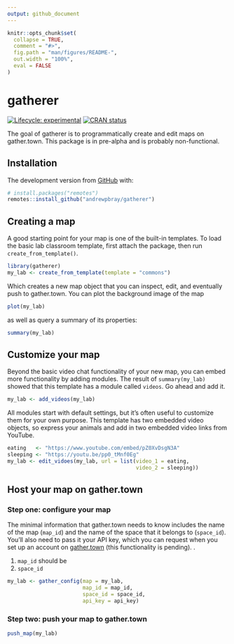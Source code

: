 ```yaml
---
output: github_document
---
```


<!-- README.md is generated from README.Rmd. Please edit that file -->

```r
knitr::opts_chunk$set(
  collapse = TRUE,
  comment = "#>",
  fig.path = "man/figures/README-",
  out.width = "100%",
  eval = FALSE
)
```

# gatherer

<!-- badges: start -->
[![Lifecycle: experimental](https://img.shields.io/badge/lifecycle-experimental-orange.svg)](https://www.tidyverse.org/lifecycle/#experimental)
[![CRAN status](https://www.r-pkg.org/badges/version/gatherer)](https://CRAN.R-project.org/package=gatherer)
<!-- badges: end -->

The goal of gatherer is to programmatically create and edit maps on gather.town. This package is in pre-alpha and is probably non-functional.

## Installation

The development version from [GitHub](https://github.com/) with:

```r
# install.packages("remotes")
remotes::install_github("andrewpbray/gatherer")
```

## Creating a map

A good starting point for your map is one of the built-in templates. To load the basic lab classroom template, first attach the package, then run `create_from_template()`.

```r
library(gatherer)
my_lab <- create_from_template(template = "commons")
```

Which creates a new map object that you can inspect, edit, and eventually push to gather.town. You can plot the background image of the map

```r
plot(my_lab)
```

as well as query a summary of its properties:

```r
summary(my_lab)
```

## Customize your map

Beyond the basic video chat functionality of your new map, you can embed more functionality by adding modules. The result of `summary(my_lab)` showed that this template has a module called `videos`. Go ahead and add it.

```r
my_lab <- add_videos(my_lab)
```

All modules start with default settings, but it's often useful to customize them for your own purpose. This template has two embedded video objects, so express your animals and add in two embedded video links from YouTube.

```r
eating   <- "https://www.youtube.com/embed/pZ0XvDsgN3A"
sleeping <- "https://youtu.be/pp0_tMnf0Eg"
my_lab <- edit_vidoes(my_lab, url = list(video_1 = eating,
                                         video_2 = sleeping))
```


## Host your map on gather.town

### Step one: configure your map

The minimal information that gather.town needs to know includes the name of the map (`map_id`) and the name of the space that it belongs to (`space_id`). You'll also need to pass it your API key, which you can request when you set up an account on [gather.town](gather.town) (this functionality is pending).
.

1. `map_id` should be 
2. `space_id` 

```r
my_lab <- gather_config(map = my_lab, 
                        map_id = map_id, 
                        space_id = space_id, 
                        api_key = api_key)
```

### Step two: push your map to gather.town


```r
push_map(my_lab)
```







